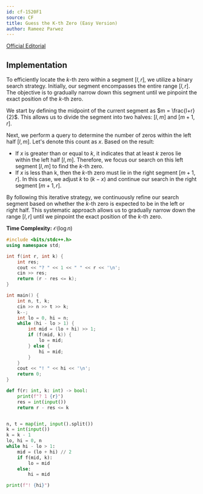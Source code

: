 ```yaml
---
id: cf-1520F1
source: CF
title: Guess the K-th Zero (Easy Version)
author: Rameez Parwez
---
```


[Official Editorial](https://codeforces.com/blog/entry/90342?locale=en)

## Implementation
To efficiently locate the $k$-th zero within a segment $[l, r]$, we utilize a binary search strategy. Initially, our segment encompasses the entire range $[l, r]$. The objective is to gradually narrow down this segment until we pinpoint the exact position of the $k$-th zero.

We start by defining the midpoint of the current segment as $m = \frac{l+r}{2}$. This allows us to divide the segment into two halves: $[l, m]$ and $[m+1, r]$.

Next, we perform a query to determine the number of zeros within the left half $[l, m]$. Let's denote this count as $x$. Based on the result:
- If $x$ is greater than or equal to $k$, it indicates that at least $k$ zeros lie within the left half $[l, m]$. Therefore, we focus our search on this left segment $[l, m]$ to find the $k$-th zero.
- If $x$ is less than k, then the $k$-th zero must lie in the right segment $[m+1, r]$. In this case, we adjust $k$ to $(k - x)$ and continue our search in the right segment $[m+1, r]$.

By following this iterative strategy, we continuously refine our search segment based on whether the $k$-th zero is expected to be in the left or right half. This systematic approach allows us to gradually narrow down the range $[l, r]$ until we pinpoint the exact position of the $k$-th zero.

**Time Complexity:** $\mathcal{O}(\log n)$

<LanguageSection>

<CPPSection>

```cpp
#include <bits/stdc++.h>
using namespace std;

int f(int r, int k) {
	int res;
	cout << "? " << 1 << " " << r << '\n';
	cin >> res;
	return (r - res <= k);
}

int main() {
	int n, t, k;
	cin >> n >> t >> k;
	k--;
	int lo = 0, hi = n;
	while (hi - lo > 1) {
		int mid = (lo + hi) >> 1;
		if (f(mid, k)) {
			lo = mid;
		} else {
			hi = mid;
		}
	}
	cout << "! " << hi << '\n';
	return 0;
}
```
</CPPSection>

<PySection>

```py
def f(r: int, k: int) -> bool:
	print(f"? 1 {r}")
	res = int(input())
	return r - res <= k


n, t = map(int, input().split())
k = int(input())
k = k - 1
lo, hi = 0, n
while hi - lo > 1:
	mid = (lo + hi) // 2
	if f(mid, k):
		lo = mid
	else:
		hi = mid

print(f"! {hi}")
```

</PySection>

</LanguageSection>